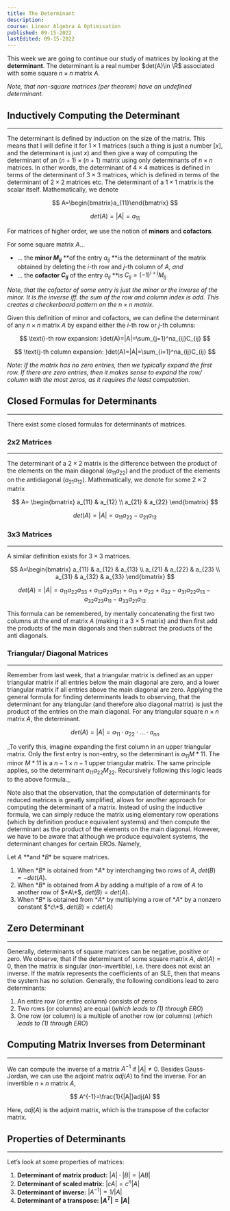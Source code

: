 ```yaml
---
title: The Determinant
description:
course: Linear Algebra & Optimisation
published: 09-15-2022
lastEdited: 09-15-2022
---
```


This week we are going to continue our study of matrices by looking at the **determinant**. The determinant is a real number $det(A)\in \R$ associated
with some square $n\times n$ matrix $A$.

_Note, that non-square matrices (per theorem) have an undefined determinant._

## Inductively Computing the Determinant

---

The determinant is defined by induction on the size of the matrix. This means that I will define it for $1\times 1$ matrices (such a thing is just a
number $[x]$, and the determinant is just $x$) and then give a way of computing the determinant of an $(n + 1) × (n + 1)$ matrix using only
determinants of $n × n$ matrices. In other words, the determinant of $4 × 4$ matrices is defined in terms of the determinant of $3 × 3$ matrices,
which is defined in terms of the determinant of $2 × 2$ matrices etc. The determinant of a $1\times 1$ matrix is the scalar itself. Mathematically, we
denote

$$
A=\begin{bmatrix}a_{11}\end{bmatrix}
$$

$$
det(A)=|A|=a_{11}
$$

For matrices of higher order, we use the notion of **minors** and **cofactors**.

For some square matrix $A$…

- … the **minor $M_{ij}$** **of the entry $a_{ij}$ **is the determinant of the matrix obtained by deleting the $i$-th row and $j$-th column of _A,
  and_
- … the **cofactor $C_{ij}$** of the entry $a_{ij}$ \*\*is $C_{ij}=(-1)^{i+j}M_{ij}$

_Note, that the cofactor of some entry is just the minor or the inverse of the minor. It is the inverse iff. the sum of the row and column index is
odd. This creates a checkerboard pattern on the $n\times n$ matrix._

Given this definition of minor and cofactors, we can define the determinant of any $n\times n$ matrix $A$ by expand either the $i$-th row or $j$-th
columns:

$$
\text{i-th row expansion: }det(A)=|A|=\sum_{j=1}^na_{ij}C_{ij}
$$

$$
\text{j-th column expansion: }det(A)=|A|=\sum_{i=1}^na_{ij}C_{ij}
$$

_Note: If the matrix has no zero entries, then we typically expand the first row. If there are zero entries, then it makes sense to expand the row/
column with the most zeros, as it requires the least computation._

## Closed Formulas for Determinants

---

There exist some closed formulas for determinants of matrices.

### 2x2 Matrices

---

The determinant of a $2\times 2$ matrix is the difference between the product of the elements on the main diagonal ($a_{11}a_{22}$) and the product of
the elements on the antidiagonal ($a_{21}a_{12}$). Mathematically, we denote for some $2\times 2$ matrix

$$
A=
\begin{bmatrix}
a_{11} & a_{12} \\
a_{21} & a_{22}
\end{bmatrix}
$$

$$
det(A)=|A|=a_{11}a_{22}-a_{21}a_{12}
$$

### 3x3 Matrices

---

A similar definition exists for $3\times 3$ matrices.

$$
A=\begin{bmatrix}
a_{11} & a_{12} & a_{13} \\
a_{21} & a_{22} & a_{23} \\
a_{31} & a_{32} & a_{33}
\end{bmatrix}
$$

$$
det(A)=|A|=a_{11}a_{22}a_{33}+a_{12}a_{23}a_{31}+a_{13}+a_{22}+a_{32}-a_{31}a_{22}a_{13}-a_{32}a_{23}a_{11}-a_{33}a_{21}a_{12}
$$

This formula can be remembered, by mentally concatenating the first two columns at the end of matrix $A$ (making it a $3\times 5$ matrix) and then
first add the products of the main diagonals and then subtract the products of the anti diagonals.

### **Triangular/ Diagonal Matrices**

---

Remember from last week, that a triangular matrix is defined as an upper triangular matrix if all entries below the main diagonal are zero, and a
lower triangular matrix if all entries above the main diagonal are zero. Applying the general formula for finding determinants leads to observing,
that the determinant for any triangular (and therefore also diagonal matrix) is just the product of the entries on the main diagonal. For any
triangular square $n\times n$ matrix $A$, the determinant.

$$
det(A)=|A|=a_{11}\cdot a_{22}\cdot ...\cdot a_{nn}
$$

_To verify this, imagine expanding the first column in an upper triangular matrix. Only the first entry is non-entry, so the determinant is
$a_{11}M*{11}$. The minor $M*{11}$ is a $n-1\times n-1$ upper triangular matrix. The same principle applies, so the determinant $a_{11}a_{22}M_{22}$.
Recursively following this logic leads to the above formula.\_

Note also that the observation, that the computation of determinants for reduced matrices is greatly simplified, allows for another approach for
computing the determinant of a matrix. Instead of using the inductive formula, we can simply reduce the matrix using elementary row operations (which
by definition produce equivalent systems) and then compute the determinant as the product of the elements on the main diagonal. However, we have to be
aware that although we produce equivalent systems, the determinant changes for certain EROs. Namely,

Let $A$ \**and $*B$\* be square matrices.

1. When $*B$* is obtained from $*A$* by interchanging two rows of $A$, $det(B) = −det(A).$
2. When $*B$* is obtained from *A* by adding a multiple of a row of *A* to another row of $*A\*$, $det(B) = det(A)$.
3. When $*B$* is obtained from $*A$* by multiplying a row of $*A$* by a nonzero constant $*c\*$,
$det(B) = c det(A)$

## Zero Determinant

---

Generally, determinants of square matrices can be negative, positive or zero. We observe, that if the determinant of some square matrix $A$,
$det(A)=0$, then the matrix is singular (non-invertible), i.e. there does not exist an inverse. If the matrix represents the coefficients of an SLE,
then that means the system has no solution. Generally, the following conditions lead to zero determinants:

1. An entire row (or entire column) consists of zeros
2. Two rows (or columns) are equal (_which leads to (1) through ERO_)
3. One row (or column) is a multiple of another row (or columns) (_which leads to (1) through ERO_)

## Computing Matrix Inverses from Determinant

---

We can compute the inverse of a matrix $A^{-1}$ if $|A|\ne 0$. Besides Gauss-Jordan, we can use the adjoint matrix $adj(A)$ to find the inverse. For
an invertible $n\times n$ matrix $A$,

$$
A^{-1}=\frac{1}{|A|}adj(A)
$$

Here, $adj(A)$ is the adjoint matrix, which is the transpose of the cofactor matrix.

## Properties of Determinants

---

Let’s look at some properties of matrices:

1. **Determinant of matrix product:** $|A|\cdot|B|=|AB|$
2. **Determinant of scaled matrix:** $|cA|=c^n|A|$
3. **Determinant of inverse:** $|A^{-1}|=1/|A|$
4. **Determinant of a transpose: $|A^T|=|A|$**
